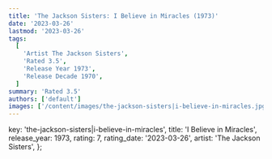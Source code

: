 ```yaml
---
title: 'The Jackson Sisters: I Believe in Miracles (1973)'
date: '2023-03-26'
lastmod: '2023-03-26'
tags:
  [
    'Artist The Jackson Sisters',
    'Rated 3.5',
    'Release Year 1973',
    'Release Decade 1970',
  ]
summary: 'Rated 3.5'
authors: ['default']
images: ['/content/images/the-jackson-sisters|i-believe-in-miracles.jpg']
---
```


  key: 'the-jackson-sisters|i-believe-in-miracles',
  title: 'I Believe in Miracles',
  release_year: 1973,
  rating: 7,
  rating_date: '2023-03-26',
  artist: 'The Jackson Sisters',
};

<MusicRating data={data} />
